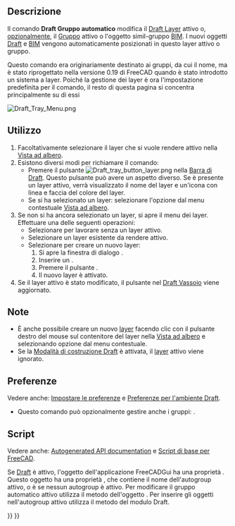 <languages/>

{{Docnav/it
|[[Draft_ToggleConstructionMode/it|Modalità costruzione]]
|[[Draft_Snap_Lock/it|Blocca aggancio]]
|[[Draft_Workbench/it|Draft]]
|IconL=Draft_ToggleConstructionMode.svg
|IconR=Draft_Snap_Lock.svg
|IconC=Workbench_Draft.svg
}}

{{GuiCommand/it
|Name=Draft AutoGroup
|Name/it=Draft Gruppo automatico
|Empty=1
|Workbenches=[[Draft_Workbench/it|Draft]], [[BIM_Workbench/it|BIM]]
|Version=0.17
|SeeAlso=[[Draft_Layer/it|Draft Livello]], [[Std Group/it|Gruppo]]
}}

<span id="Description"></span>
==Descrizione== 

Il comando '''Draft Gruppo automatico''' modifica il [[Draft_Layer/it|Draft Layer]] attivo o, [[#Preferenze|opzionalmente]], il [[Std_Group/it| Gruppo]] attivo o l'oggetto simil-gruppo [[BIM_Workbench/it|BIM]]. I nuovi oggetti [[Draft_Workbench/it|Draft]] e [[BIM_Workbench/it|BIM]] vengono automaticamente posizionati in questo layer attivo o gruppo.

Questo comando era originariamente destinato ai gruppi, da cui il nome, ma è stato riprogettato nella versione 0.19 di FreeCAD quando è stato introdotto un sistema a layer. Poiché la gestione dei layer è ora l'impostazione predefinita per il comando, il resto di questa pagina si concentra principalmente su di essi

[[Image:Draft_Tray_Menu.png]]
{{Caption|Il menu dei layer della barra di Draft (immagine aggiornata per la versione 1.1)}}

<span id="Usage"></span>
==Utilizzo==

# Facoltativamente selezionare il layer che si vuole rendere attivo nella [[Tree_view/it|Vista ad albero]].
# Esistono diversi modi per richiamare il comando:
#* Premere il pulsante [[Image:Draft_tray_button_layer.png]] nella [[Draft_Tray/it|Barra di Draft]]. Questo pulsante può avere un aspetto diverso. Se è presente un layer attivo, verrà visualizzato il nome del layer e un'icona con linea e faccia del colore del layer.
#* Se si ha selezionato un layer: selezionare l'opzione {{MenuCommand|[[Image:button_right.svg|16px]] Attiva questo layer}} dal menu contestuale [[Tree_view/it|Vista ad albero]].
# Se non si ha ancora selezionato un layer, si apre il menu dei layer. Effettuare una delle seguenti operazioni:
#* Selezionare {{MenuCommand|[[Image:Button_invalid.svg|16px]] Nessuno}} per lavorare senza un layer attivo.
#* Selezionare un layer esistente da rendere attivo.
#* Selezionare {{MenuCommand|[[Image:Draft_NewLayer.svg|16px]] Nuovo layer...}} per creare un nuovo layer:
#*# Si apre la finestra di dialogo {{MenuCommand|Crea nuovo layer}}. {{Version/it|1.1}}
#*# Inserire un {{MenuCommand|Nome layer}}.
#*# Premere il pulsante {{Button|OK}}.
#*# Il nuovo layer è attivato. {{Version/it|1.1}}
# Se il layer attivo è stato modificato, il pulsante nel [[Draft_Tray/it|Draft Vassoio]] viene aggiornato.

<span id="Notes"></span>
==Note==

* È anche possibile creare un nuovo [[Draft_Layer/it|layer]] facendo clic con il pulsante destro del mouse sul contenitore del layer nella [[Tree_view/it|Vista ad albero]] e selezionando {{MenuCommand|[[Image:Draft_NewLayer.svg|16px]] Aggiungi nuovo layer}} opzione dal menu contestuale.
* Se la [[Draft_ToggleConstructionMode/it|Modalità di costruzione Draft]] è attivata, il [[Draft_Layer/it|layer]] attivo viene ignorato.

<span id="Preferences"></span>
==Preferenze==

Vedere anche: [[Preferences_Editor/it|Impostare le preferenze]] e [[Draft_Preferences/it|Preferenze per l'ambiente Draft]].

* Questo comando può opzionalmente gestire anche i gruppi: {{MenuCommand|Modifica → Preferenze... → Draft → Generale → Includi gruppi nell'elenco dei layer}}.

<span id="Scripting"></span>
== Script == 

Vedere anche: [https://freecad.github.io/SourceDoc/ Autogenerated API documentation] e [[FreeCAD_Scripting_Basics/it|Script di base per FreeCAD]].

Se [[Draft_Workbench/it|Draft]] è attivo, l'oggetto dell'applicazione FreeCADGui ha una proprietà {{incode|draftToolBar}}. Questo oggetto {{incode|draftToolBar}} ha una proprietà {{incode|autogroup}}, che contiene il nome dell'autogroup attivo, o è {{incode|None}} se nessun autogroup è attivo. Per modificare il gruppo automatico attivo utilizza il metodo {{incode|setAutoGroup}} dell'oggetto {{incode|draftToolBar}}. Per inserire gli oggetti nell'autogroup attivo utilizza il metodo {{incode|autogroup}} del modulo Draft.

{{Code|code=
# This code only works if the Draft Workbench is active!

import FreeCAD as App
import FreeCADGui as Gui
import Draft

doc = App.newDocument()

polygon1 = Draft.make_polygon(5, radius=1000)
polygon2 = Draft.make_polygon(3, radius=500)
polygon3 = Draft.make_polygon(6, radius=220)

layer = Draft.make_layer()
Gui.draftToolBar.setAutoGroup(layer.Name)

Draft.autogroup(polygon1)
Draft.autogroup(polygon2)
Draft.autogroup(polygon3)

doc.recompute()
}}


{{Docnav/it
|[[Draft_ToggleConstructionMode/it|Modalità costruzione]]
|[[Draft_Snap_Lock/it|Blocca aggancio]]
|[[Draft_Workbench/it|Draft]]
|IconL=Draft_ToggleConstructionMode.svg
|IconR=Draft_Snap_Lock.svg
|IconC=Workbench_Draft.svg
}}

{{Draft Tools navi{{#translation:}}}}
{{Userdocnavi{{#translation:}}}}